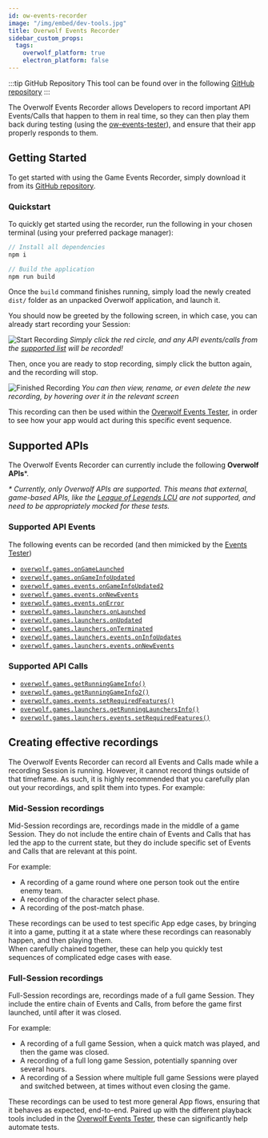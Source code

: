 ```yaml
---
id: ow-events-recorder
image: "/img/embed/dev-tools.jpg"
title: Overwolf Events Recorder
sidebar_custom_props:
  tags:
    overwolf_platform: true
    electron_platform: false
---
```


:::tip GitHub Repository
This tool can be found over in the following [GitHub repository][download-link]
:::

The Overwolf Events Recorder allows Developers to record important API Events/Calls that happen to them in real time,
so they can then play them back during testing (using the [ow-events-tester][events-tester]), and ensure that their app properly responds to them.

## Getting Started

To get started with using the Game Events Recorder, simply download it from its [GitHub repository][download-link].

### Quickstart

To quickly get started using the recorder, run the following in your chosen terminal (using your preferred package manager):
```js
// Install all dependencies
npm i

// Build the application
npm run build
```

Once the `build` command finishes running, simply load the newly created `dist/` folder as an unpacked Overwolf application, and launch it.

You should now be greeted by the following screen, in which case, you can already start recording your Session:

![Start Recording](/assets/tools/ow-testing-tools/ow-events-recorder/start-recording.png)
*Simply click the red circle, and any API events/calls from the [supported list](#supported-apis) will be recorded!*

Then, once you are ready to stop recording, simply click the button again, and the recording will stop.

![Finished Recording](/assets/tools/ow-testing-tools/ow-events-recorder/finished-recording.png)
*You can then view, rename, or even delete the new recording, by hovering over it in the relevant screen*

This recording can then be used within the [Overwolf Events Tester][events-tester], in order to see how your app would act during this specific event sequence.


## Supported APIs

The Overwolf Events Recorder can currently include the following **Overwolf APIs***.

*\* Currently, only Overwolf APIs are supported. This means that external, game-based APIs, like the [League of Legends LCU](https://riot-api-libraries.readthedocs.io/en/latest/lcu.html)
are not supported, and need to be appropriately mocked for these tests.*

### Supported API Events

The following events can be recorded (and then mimicked by the [Events Tester][events-tester])

- [`overwolf.games.onGameLaunched`](/api/games#ongamelaunched)
- [`overwolf.games.onGameInfoUpdated`](/api/games#ongameinfoupdated)
- [`overwolf.games.events.onGameInfoUpdated2`](/api/games/events#ongameinfoupdated2)
- [`overwolf.games.events.onNewEvents`](/api/games/events#onnewevents)
- [`overwolf.games.events.onError`](/api/games/events#onerror)
- [`overwolf.games.launchers.onLaunched`](/api/games/launchers#onlaunched)
- [`overwolf.games.launchers.onUpdated`](/api/games/launchers#onupdated)
- [`overwolf.games.launchers.onTerminated`](/api/games/launchers#onterminated)
- [`overwolf.games.launchers.events.onInfoUpdates`](/api/games/launchers/events#oninfoupdates)
- [`overwolf.games.launchers.events.onNewEvents`](/api/games/launchers/events#onnewevents)

### Supported API Calls

- [`overwolf.games.getRunningGameInfo()`](/api/games#getrunninggameinfocallback)
- [`overwolf.games.getRunningGameInfo2()`](/api/games#getrunninggameinfo2callback)
- [`overwolf.games.events.setRequiredFeatures()`](/api/games/events#setrequiredfeaturesfeatures-callback)
- [`overwolf.games.launchers.getRunningLaunchersInfo()`](/api/games/launchers#getrunninglaunchersinfocallback)
- [`overwolf.games.launchers.events.setRequiredFeatures()`](/api/games/launchers/events#setrequiredfeatureslauncherclassid-features-callback)


## Creating effective recordings

The Overwolf Events Recorder can record all Events and Calls made while a recording Session is running.
However, it cannot record things outside of that timeframe. As such, it is highly recommended that you carefully plan out your recordings,
and split them into types. For example:

### Mid-Session recordings

Mid-Session recordings are, recordings made in the middle of a game Session.
They do not include the entire chain of Events and Calls that has led the app to the current state,
but they do include specific set of Events and Calls that are relevant at this point.

For example:
- A recording of a game round where one person took out the entire enemy team.
- A recording of the character select phase.
- A recording of the post-match phase.

These recordings can be used to test specific App edge cases, by bringing it into
a game, putting it at a state where these recordings can reasonably happen, and then playing them.  
When carefully chained together, these can help you quickly test sequences of complicated edge cases with ease.

### Full-Session recordings

Full-Session recordings are, recordings made of a full game Session.
They include the entire chain of Events and Calls, from before the game first launched,
until after it was closed.

For example:
- A recording of a full game Session, when a quick match was played, and then the game was closed.
- A recording of a full long game Session, potentially spanning over several hours.
- A recording of a Session where multiple full game Sessions were played and switched between, at times without even closing the game.

These recordings can be used to test more general App flows, ensuring that it behaves as expected, end-to-end.
Paired up with the different playback tools included in the [Overwolf Events Tester](/ow-events-tester), these can significantly help automate tests.

[events-tester]: ow-events-tester
[download-link]: https://github.com/overwolf/ow-events-recorder
